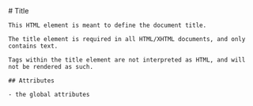 
<MainHeader/>
<main>
  <article>
    # Title

    This HTML element is meant to define the document title.

    The title element is required in all HTML/XHTML documents, and only contains text.

    Tags within the title element are not interpreted as HTML, and will not be rendered as such.

    ## Attributes

    - the global attributes
  </article>
</main>